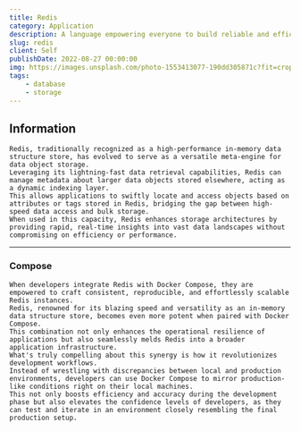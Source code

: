 ```yaml
---
title: Redis
category: Application
description: A language empowering everyone to build reliable and efficient software.
slug: redis
client: Self
publishDate: 2022-08-27 00:00:00
img: https://images.unsplash.com/photo-1553413077-190dd305871c?fit=crop&w=1400&h=700&q=75
tags:
    - database
    - storage
---
```



## Information

    Redis, traditionally recognized as a high-performance in-memory data structure store, has evolved to serve as a versatile meta-engine for data object storage.
    Leveraging its lightning-fast data retrieval capabilities, Redis can manage metadata about larger data objects stored elsewhere, acting as a dynamic indexing layer.
    This allows applications to swiftly locate and access objects based on attributes or tags stored in Redis, bridging the gap between high-speed data access and bulk storage.
    When used in this capacity, Redis enhances storage architectures by providing rapid, real-time insights into vast data landscapes without compromising on efficiency or performance.

---

### Compose

    When developers integrate Redis with Docker Compose, they are empowered to craft consistent, reproducible, and effortlessly scalable Redis instances.
    Redis, renowned for its blazing speed and versatility as an in-memory data structure store, becomes even more potent when paired with Docker Compose.
    This combination not only enhances the operational resilience of applications but also seamlessly melds Redis into a broader application infrastructure.
    What's truly compelling about this synergy is how it revolutionizes development workflows.
    Instead of wrestling with discrepancies between local and production environments, developers can use Docker Compose to mirror production-like conditions right on their local machines.
    This not only boosts efficiency and accuracy during the development phase but also elevates the confidence levels of developers, as they can test and iterate in an environment closely resembling the final production setup.
